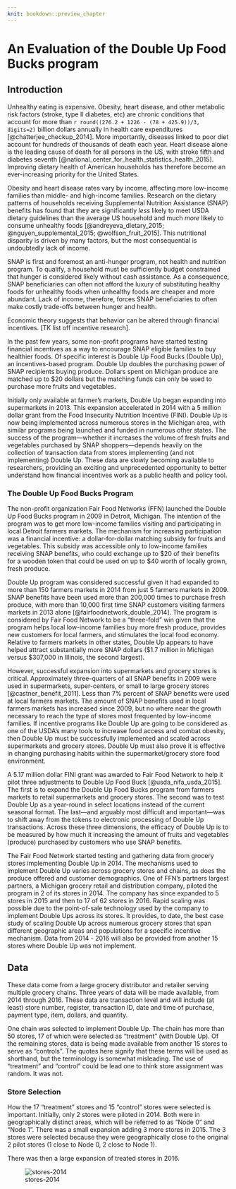 ```yaml
---
knit: bookdown::preview_chapter
---
```


# An Evaluation of the Double Up Food Bucks program

## Introduction

Unhealthy eating is expensive. Obesity, heart disease, and other metabolic risk factors (stroke, type II diabetes, etc) are chronic conditions that account for more than `r round((276.2 + 1226 - (78 + 425.9))/3, digits=2)` billion dollars annually in health care expenditures [@chatterjee_checkup_2014]. More importantly, diseases linked to poor diet account for hundreds of thousands of death each year. Heart disease alone is the leading cause of death for all persons in the US, with stroke fifth and diabetes seventh [@national_center_for_health_statistics_health_2015]. Improving dietary health of American households has therefore become an ever-increasing priority for the United States.

Obesity and heart disease rates vary by income, affecting more low-income families than middle- and high-income families. Research on the dietary patterns of households receiving Supplemental Nutrition Assistance (SNAP) benefits has found that they are significantly *less* likely to meet USDA dietary guidelines than the average US household and much *more* likely to consume unhealthy foods [@andreyeva_dietary_2015; @nguyen_supplemental_2015; @wolfson_fruit_2015]. This nutritional disparity is driven by many factors, but the most consequential is undoubtedly lack of income.

SNAP is first and foremost an anti-hunger program, not health and nutrition program. To qualify, a household must be sufficiently budget constrained that hunger is considered likely without cash assistance. As a consequence, SNAP beneficiaries can often not afford the luxury of substituting healthy foods for unhealthy foods when unhealthy foods are cheaper and more abundant. Lack of income, therefore, forces SNAP beneficiaries to often make costly trade-offs between hunger and health.

Economic theory suggests that behavior can be altered through financial incentives. [TK list off incentive research].

In the past few years, some non-profit programs have started testing financial incentives as a way to encourage SNAP eligible families to buy healthier foods. Of specific interest is Double Up Food Bucks (Double Up), an incentives-based program. Double Up doubles the purchasing power of SNAP recipients buying produce. Dollars spent on Michigan produce are matched up to $20 dollars but the matching funds can only be used to purchase more fruits and vegetables.

Initially only available at farmer's markets, Double Up began expanding into supermarkets in 2013. This expansion accelerated in 2014 with a 5 million dollar grant from the Food Insecurity Nutrition Incentive (FINI). Double Up is now being implemented across numerous stores in the Michigan area, with similar programs being launched and funded in numerous other states. The success of the program---whether it increases the volume of fresh fruits and vegetables purchased by SNAP shoppers---depends heavily on the collection of transaction data from stores implementing (and not implementing) Double Up. These data are slowly becoming available to researchers, providing an exciting and unprecedented opportunity to better understand how financial incentives work as a public health and policy tool.


### The Double Up Food Bucks Program

The non-profit organization Fair Food Networks (FFN) launched the Double Up Food Bucks program in 2009 in Detroit, Michigan. The intention of the program was to get more low-income families visiting and participating in local Detroit farmers markets. The mechanism for increasing participation was a financial incentive: a dollar-for-dollar matching subsidy for fruits and vegetables. This subsidy was accessible only to low-income families receiving SNAP benefits, who could exchange up to $20 of their benefits for a wooden token that could be used on up to $40 worth of locally grown, fresh produce.

Double Up program was considered successful given it had expanded to more than 150 farmers markets in 2014 from just 5 farmers markets in 2009. SNAP benefits have been used more than 200,000 times to purchase fresh produce, with more than 10,000 first time SNAP customers visiting farmers markets in 2013 alone [@fairfoodnetwork_double_2014]. The program is considered by Fair Food Network to be a "three-fold" win given that the program helps local low-income families buy more fresh produce, provides new customers for local farmers, and stimulates the local food economy. Relative to farmers markets in other states, Double Up appears to have helped attract substantially more SNAP dollars ($1.7 million in Michigan versus $307,000 in Illinois, the second largest).

However, successful expansion into supermarkets and grocery stores is critical. Approximately three-quarters of all SNAP benefits in 2009 were used in supermarkets, super-centers, or small to large grocery stores [@castner_benefit_2011]. Less than 7% percent of SNAP benefits were used at local farmers markets. The amount of SNAP benefits used in local farmers markets has increased since 2009, but no where near the growth necessary to reach the type of stores most frequented by low-income families. If incentive programs like Double Up are going to be considered as one of the USDA's many tools to increase food access and combat obesity, then Double Up must be successfully implemented and scaled across supermarkets and grocery stores. Double Up must also prove it is effective in changing purchasing habits within the supermarket/grocery store food environment.

A 5.17 million dollar FINI grant was awarded to Fair Food Network to help it pilot three adjustments to Double Up Food Buck [@usda_nifa_usda_2015]. The first is to expand the Double Up Food Bucks program from farmers markets to retail supermarkets and grocery stores. The second was to test Double Up as a year-round in select locations instead of the current seasonal format. The last---and arguably most difficult and important---was to shift away from the tokens to electronic processing of Double Up transactions. Across these three dimensions, the efficacy of Double Up is to be measured by how much it increasing the amount of fruits and vegetables (produce) purchased by customers who use SNAP benefits.

The Fair Food Network started testing and gathering data from grocery stores implementing Double Up in 2014. The mechanisms used to implement Double Up varies across grocery stores and chains, as does the produce offered and customer demographics. One of FFN's partners largest partners, a Michigan grocery retail and distribution company, piloted the program in 2 of its stores in 2014. The company has since expanded to 5 stores in 2015 and then to 17 of 62 stores in 2016. Rapid scaling was possible due to the point-of-sale technology used by the company to implement Double Ups across its stores. It provides, to date, the best case study of scaling Double Up across numerous grocery stores that span different geographic areas and populations for a specific incentive mechanism. Data from 2014 - 2016 will also be provided from another 15 stores where Double Up was not implement.


## Data

These data come from a large grocery distributor and retailer serving multiple grocery chains. Three years of data will be made available, from 2014 through 2016. These data are transaction level and will include (at least) store number, register, transaction ID, date and time of purchase, payment type, item, dollars, and quantity.

One chain was selected to implement Double Up. The chain has more than 50 stores, 17 of which were selected as "treatment" (with Double Up). Of the remaining stores, data is being made available from another 15 stores to serve as "controls". The quotes here signify that these terms will be used as shorthand, but the terminology is somewhat misleading. The use of "treatment" and "control" could be lead one to think store assignment was random. It was not.

### Store Selection

How the 17 "treatment" stores and 15 "control" stores were selected is important. Initially, only 2 stores were piloted in 2014. Both were in geographically distinct areas, which will be referred to as "Node 0" and "Node 1". There was a small expansion adding 3 more stores in 2015. The 3 stores were selected because they were geographically close to the original 2 pilot stores (1 close to Node 0, 2 close to Node 1).

There was then a large expansion of treated stores in 2016.

![stores-2014](coming/soon)







